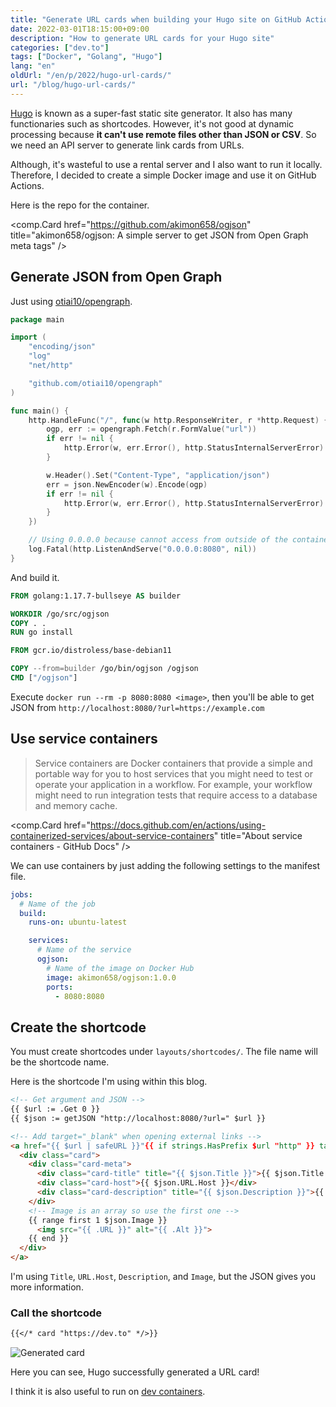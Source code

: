 ```yaml
---
title: "Generate URL cards when building your Hugo site on GitHub Actions"
date: 2022-03-01T18:15:00+09:00
description: "How to generate URL cards for your Hugo site"
categories: ["dev.to"]
tags: ["Docker", "Golang", "Hugo"]
lang: "en"
oldUrl: "/en/p/2022/hugo-url-cards/"
url: "/blog/hugo-url-cards/"
---
```


[Hugo](https://gohugo.io) is known as a super-fast static site generator.
It also has many functionaries such as shortcodes.
However, it's not good at dynamic processing because **it can't use remote files other than JSON or CSV**.
So we need an API server to generate link cards from URLs.

Although, it's wasteful to use a rental server and I also want to run it locally.
Therefore, I decided to create a simple Docker image and use it on GitHub Actions.

Here is the repo for the container.

<comp.Card href="https://github.com/akimon658/ogjson" title="akimon658/ogjson: A simple server to get JSON from Open Graph meta tags" />

## Generate JSON from Open Graph

Just using [otiai10/opengraph](https://github.com/otiai10/opengraph).

```go
package main

import (
	"encoding/json"
	"log"
	"net/http"

	"github.com/otiai10/opengraph"
)

func main() {
	http.HandleFunc("/", func(w http.ResponseWriter, r *http.Request) {
		ogp, err := opengraph.Fetch(r.FormValue("url"))
		if err != nil {
			http.Error(w, err.Error(), http.StatusInternalServerError)
		}

		w.Header().Set("Content-Type", "application/json")
		err = json.NewEncoder(w).Encode(ogp)
		if err != nil {
			http.Error(w, err.Error(), http.StatusInternalServerError)
		}
	})

	// Using 0.0.0.0 because cannot access from outside of the container via localhost or 127.0.0.1. Please tell me better solution if you know
	log.Fatal(http.ListenAndServe("0.0.0.0:8080", nil))
}
```

And build it.

```dockerfile
FROM golang:1.17.7-bullseye AS builder

WORKDIR /go/src/ogjson
COPY . .
RUN go install

FROM gcr.io/distroless/base-debian11

COPY --from=builder /go/bin/ogjson /ogjson
CMD ["/ogjson"]
```

Execute `docker run --rm -p 8080:8080 <image>`, then you'll be able to get JSON from `http://localhost:8080/?url=https://example.com`

## Use service containers

> Service containers are Docker containers that provide a simple and portable way for you to host services that you might need to test or operate your application in a workflow. For example, your workflow might need to run integration tests that require access to a database and memory cache.

<comp.Card href="https://docs.github.com/en/actions/using-containerized-services/about-service-containers" title="About service containers - GitHub Docs" />

We can use containers by just adding the following settings to the manifest file.

```yaml
jobs:
  # Name of the job
  build:
    runs-on: ubuntu-latest

    services:
      # Name of the service
      ogjson:
        # Name of the image on Docker Hub
        image: akimon658/ogjson:1.0.0
        ports:
          - 8080:8080
```

## Create the shortcode

You must create shortcodes under `layouts/shortcodes/`.
The file name will be the shortcode name.

Here is the shortcode I'm using within this blog.

```html
<!-- Get argument and JSON -->
{{ $url := .Get 0 }}
{{ $json := getJSON "http://localhost:8080/?url=" $url }}

<!-- Add target="_blank" when opening external links -->
<a href="{{ $url | safeURL }}"{{ if strings.HasPrefix $url "http" }} target="_blank" rel="noopener noreferrer"{{ end }}>
  <div class="card">
    <div class="card-meta">
      <div class="card-title" title="{{ $json.Title }}">{{ $json.Title }}</div>
      <div class="card-host">{{ $json.URL.Host }}</div>
      <div class="card-description" title="{{ $json.Description }}">{{ $json.Description }}</div>
    </div>
    <!-- Image is an array so use the first one -->
    {{ range first 1 $json.Image }}
      <img src="{{ .URL }}" alt="{{ .Alt }}">
    {{ end }}
  </div>
</a>
```

I'm using `Title`, `URL.Host`, `Description`, and `Image`, but the JSON gives you more information.

### Call the shortcode

```markdown
{{</* card "https://dev.to" */>}}
```

![Generated card](/img/dev-card.avif)

Here you can see, Hugo successfully generated a URL card!

I think it is also useful to run on [dev containers](https://code.visualstudio.com/docs/remote/create-dev-container).
